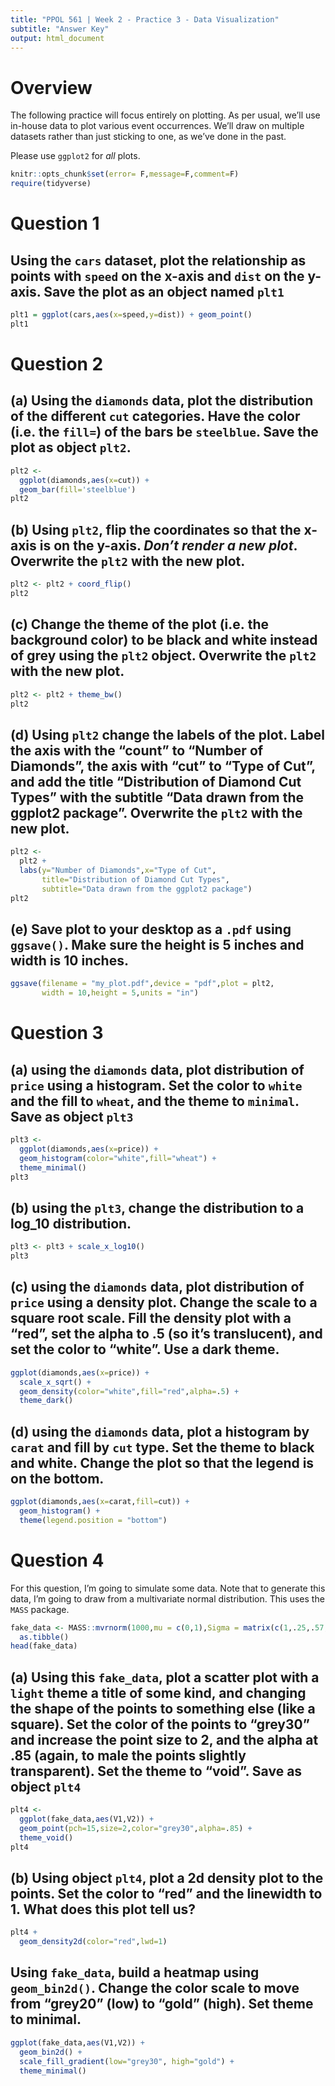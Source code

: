 ```yaml
---
title: "PPOL 561 | Week 2 - Practice 3 - Data Visualization"
subtitle: "Answer Key"
output: html_document
---
```


# Overview 

The following practice will focus entirely on plotting. As per usual, we'll use in-house data to plot various event occurrences. We'll draw on multiple datasets rather than just sticking to one, as we've done in the past. 

Please use `ggplot2` for _all_ plots.

```r
knitr::opts_chunk$set(error= F,message=F,comment=F)
require(tidyverse)
```


# Question 1

## Using the `cars` dataset, plot the relationship as points with `speed` on the x-axis and `dist` on the y-axis. Save the plot as an object named `plt1`

```r
plt1 = ggplot(cars,aes(x=speed,y=dist)) + geom_point()
plt1
```


# Question 2

## (a) Using the `diamonds` data, plot the distribution of the different `cut` categories. Have the color (i.e. the `fill=`) of the bars be `steelblue`. Save the plot as object `plt2`.

```r
plt2 <-  
  ggplot(diamonds,aes(x=cut)) +
  geom_bar(fill='steelblue')
plt2
```

## (b) Using `plt2`, flip the coordinates so that the x-axis is on the y-axis. _Don't render a new plot_. Overwrite the `plt2` with the new plot.

```r
plt2 <- plt2 + coord_flip()
plt2
```


## (c) Change the theme of the plot (i.e. the background color) to be black and white instead of grey using the `plt2` object. Overwrite the `plt2` with the new plot.

```r
plt2 <- plt2 + theme_bw()
plt2
```

## (d) Using `plt2` change the labels of the plot. Label the axis with the "count" to "Number of Diamonds", the axis with "cut" to "Type of Cut", and add the title "Distribution of Diamond Cut Types" with the subtitle "Data drawn from the ggplot2 package". Overwrite the `plt2` with the new plot.

```r
plt2 <-
  plt2 +
  labs(y="Number of Diamonds",x="Type of Cut",
       title="Distribution of Diamond Cut Types",
       subtitle="Data drawn from the ggplot2 package")
plt2
```

## (e) Save plot to your desktop as a `.pdf` using `ggsave()`. Make sure the height is 5 inches and width is 10 inches. 

```r
ggsave(filename = "my_plot.pdf",device = "pdf",plot = plt2,
       width = 10,height = 5,units = "in")
```


# Question 3

## (a) using the `diamonds` data, plot distribution of `price` using a histogram. Set the color to `white` and the fill to `wheat`, and the theme to `minimal`. Save as object `plt3`

```r
plt3 <-
  ggplot(diamonds,aes(x=price)) + 
  geom_histogram(color="white",fill="wheat") +
  theme_minimal()
plt3
```

## (b) using the `plt3`, change the distribution to a log_10 distribution.

```r
plt3 <- plt3 + scale_x_log10()
plt3 
```

## (c) using the `diamonds` data, plot distribution of `price` using a density plot. Change the scale to a square root scale. Fill the density plot with a "red", set the alpha to .5 (so it's translucent), and set the color to "white". Use a dark theme.

```r
ggplot(diamonds,aes(x=price)) + 
  scale_x_sqrt() + 
  geom_density(color="white",fill="red",alpha=.5) +
  theme_dark()
```


## (d) using the `diamonds` data, plot a histogram by `carat` and fill by `cut` type. Set the theme to black and white. Change the plot so that the legend is on the bottom. 

```r
ggplot(diamonds,aes(x=carat,fill=cut)) +
  geom_histogram() +
  theme(legend.position = "bottom")
```



# Question 4

For this question, I'm going to simulate some data. Note that to generate this data, I'm going to draw from a multivariate normal distribution. This uses the `MASS` package. 

```r
fake_data <- MASS::mvrnorm(1000,mu = c(0,1),Sigma = matrix(c(1,.25,.57,1),nrow = 2)) %>% 
  as.tibble()
head(fake_data)
```


## (a) Using this `fake_data`, plot a scatter plot with a `light` theme a title of some kind, and changing the shape of the points to something else (like a square). Set the color of the points to "grey30" and increase the point size to 2, and the alpha at .85 (again, to male the points slightly transparent). Set the theme to "void". Save as object `plt4`

```r
plt4 <- 
  ggplot(fake_data,aes(V1,V2)) +
  geom_point(pch=15,size=2,color="grey30",alpha=.85) +
  theme_void()
plt4
```


## (b) Using object `plt4`, plot a 2d density plot to the points. Set the color to "red" and the linewidth to 1. What does this plot tell us?

```r
plt4 +
  geom_density2d(color="red",lwd=1)
```

## Using `fake_data`, build a heatmap using `geom_bin2d()`. Change the color scale to move from "grey20" (low) to "gold" (high). Set theme to minimal.

```r
ggplot(fake_data,aes(V1,V2)) +
  geom_bin2d() +
  scale_fill_gradient(low="grey30", high="gold") +
  theme_minimal()
```



